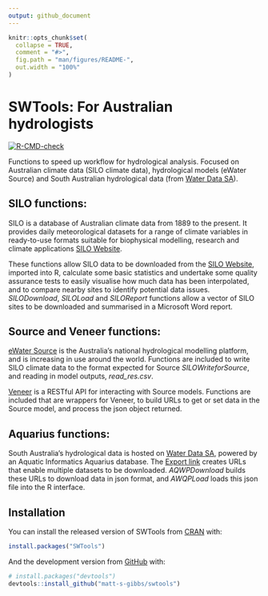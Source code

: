 ```yaml
---
output: github_document
---
```


<!-- README.md is generated from README.Rmd. Please edit that file -->


```r
knitr::opts_chunk$set(
  collapse = TRUE,
  comment = "#>",
  fig.path = "man/figures/README-",
  out.width = "100%"
)
```

# SWTools: For Australian hydrologists

<!-- badges: start -->
  [![R-CMD-check](https://github.com/matt-s-gibbs/swtools/workflows/R-CMD-check/badge.svg)](https://github.com/matt-s-gibbs/swtools/actions)
  <!-- badges: end -->

Functions to speed up workflow for hydrological analysis. 
Focused on Australian climate data (SILO climate data), hydrological models (eWater Source) and South Australian hydrological data 
(from [Water Data SA](water.data.sa.gov.au)).

## SILO functions:

SILO is a database of Australian climate data from 1889 to the present. It provides daily meteorological datasets for a range of climate variables 
in ready-to-use formats suitable for biophysical modelling, research and climate applications [SILO Website](https://www.longpaddock.qld.gov.au/silo/).

These functions allow SILO data to be downloaded from the [SILO Website](https://www.longpaddock.qld.gov.au/silo/), imported into R, calculate some basic statistics and undertake some quality assurance tests to easily visualise how much data has been interpolated, and to compare nearby sites to identify potential data issues.
*SILODownload*, *SILOLoad* and *SILOReport* functions allow a vector of SILO sites to be downloaded and summarised in a Microsoft Word report.

## Source and Veneer functions:
[eWater Source](https://ewater.org.au/products/ewater-source/) is the Australia's national hydrological modelling platform, and is increasing in use around the world.
Functions are included to write SILO climate data to the format expected for Source *SILOWriteforSource*,
 and reading in model outputs, *read_res.csv*.

[Veneer](https://www.flowmatters.com.au/articles/introducing_veneer.html) is a RESTful API for interacting with Source models.
Functions are included that are wrappers for Veneer, to build URLs to get or set data in the Source model, and process the json object returned.

## Aquarius functions:
South Australia's hydrological data is hosted on [Water Data SA](water.data.sa.gov.au), powered by an Aquatic Informatics Aquarius database. 
The [Export link](https://water.data.sa.gov.au/Data/Export) creates URLs that enable multiple datasets to be downloaded.
*AQWPDownload* builds these URLs to download data in json format, and *AWQPLoad* loads this json file into the R interface.


## Installation

You can install the released version of SWTools from [CRAN](https://CRAN.R-project.org) with:

``` r
install.packages("SWTools")
```

And the development version from [GitHub](https://github.com/) with:

``` r
# install.packages("devtools")
devtools::install_github("matt-s-gibbs/swtools")
```
<!-- ## Example -->

<!-- This is a basic example which shows you how to solve a common problem: -->

<!-- ```{r example} -->
<!-- library(SWTools) -->
<!-- ## basic example code -->
<!-- ``` -->

